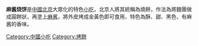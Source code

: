 {{Unreferenced|time=2019-02-06T05:44:55+00:00}}
'''麻酱烧饼'''是[[中國|中國]][[北京|北京]]大眾化的特色[[小吃|小吃]]，北京人將其統稱為燒餅，作法為將麵團做成圓餅狀，再塗上[[麻酱|麻酱]]，將外皮烤成金黃色即可食用，特色為酥、甜、黑色，有麻酱的香味。

{{food-stub}}

[[Category:中國小吃|Category:中國小吃]]
[[Category:烤餅|Category:烤餅]]